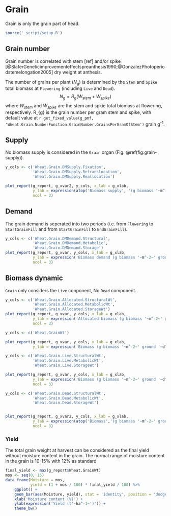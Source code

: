 # Grain {#cha:grain}

Grain is only the grain part of head.

```r
source('_script/setup.R')
```


## Grain number {#sec:grain-number}

Grain number is correlated with stem [ref] and/or spike [@SlaferGeneticimprovementeffectspreanthesis1990;@GonzalezPhotoperiodstemelongation2005] dry weight at anthesis.

The number of grains per plant ($N_{g}$) is determined by the `Stem` and `Spike` total biomass at `Flowering` (including `Live` and `Dead`).
$$
N_{g}=R_{g}(W_{stem} + W_{spike})
$$
where $W_{stem}$ and $W_{spike}$ are the stem and spkie total biomass at flowering, respectively. R_{g} is the grain number per gram stem and spike, with default value at `r get_fixed_value(g_pmf, 'Wheat.Grain.NumberFunction.GrainNumber.GrainsPerGramOfStem')` grain g<sup>-1</sup>.




## Supply {#sec:grain-supply}

No biomass supply is considered in the `Grain` organ (Fig. \@ref(fig:grain-supply)).


<div class="fig-output">
```r
y_cols <- c('Wheat.Grain.DMSupply.Fixation',
            'Wheat.Grain.DMSupply.Retranslocation',
            'Wheat.Grain.DMSupply.Reallocation')

plot_report(g_report, g_xvar2, y_cols, x_lab = g_xlab, 
            y_lab = expression(atop('Biomass supply', '(g biomass '~m^-2~' ground '~d^-1~')')), 
            ncol = 3)

```
</div>


## Demand {#sec:grain-demand}
The grain demand is seperated into two periods (i.e. from `Flowering` to `StartGrainFill` and from `StartGrainFill` to `EndGrainFill`). 


<div class="fig-output">
```r
y_cols <- c('Wheat.Grain.DMDemand.Structural', 
            'Wheat.Grain.DMDemand.Metabolic', 
            'Wheat.Grain.DMDemand.Storage')
plot_report(g_report, g_xvar, y_cols, x_lab = g_xlab, 
            y_lab = expression('Biomass demand (g biomass '~m^-2~' ground '~d^-1~')'), 
            ncol = 3)

```
</div>

## Biomass dynamic {#sec:grain-dynamic}

`Grain` only considers the `Live` conponent, No `Dead` component.



<div class="fig-output">
```r
y_cols <- c('Wheat.Grain.Allocated.StructuralWt',
            'Wheat.Grain.Allocated.MetabolicWt',
            'Wheat.Grain.Allocated.StorageWt')
plot_report(g_report, g_xvar, y_cols, x_lab = g_xlab, 
            y_lab = expression('Allocated biomass (g biomass '~m^-2~' ground '~d^-1~')'),
            ncol = 3)
```
</div>




<div class="fig-output">
```r
y_cols <- c('Wheat.GrainWt')

plot_report(g_report, g_xvar, y_cols, x_lab = g_xlab, 
            y_lab = expression('Biomass (g biomass '~m^-2~' ground '~d^-1~')'))

```
</div>





<div class="fig-output">
```r
y_cols <- c('Wheat.Grain.Live.StructuralWt',
            'Wheat.Grain.Live.MetabolicWt',
            'Wheat.Grain.Live.StorageWt')

plot_report(g_report, g_xvar, y_cols, x_lab = g_xlab, 
            y_lab = expression('Biomass (g biomass '~m^-2~' ground '~d^-1~')'),
            ncol = 3)

```
</div>


<div class="fig-output">
```r
y_cols <- c('Wheat.Grain.Dead.StructuralWt',
            'Wheat.Grain.Dead.MetabolicWt',
            'Wheat.Grain.Dead.StorageWt')


plot_report(g_report, g_xvar2, y_cols, x_lab = g_xlab, 
            y_lab = expression(atop('Biomass','(g biomass '~m^-2~' ground '~d^-1~')')),
            ncol = 3)

```
</div>




### Yield

The total grain weight at harvest can be considered as the final yield without moisture content in the grain. The normal range of moisture content in the grain is 10-15% with 12% as standard

<div class="fig-output">
```r

final_yield <- max(g_report$Wheat.GrainWt)
mos <- seq(0, 15)
data_frame(Moisture = mos,
           yield = (1 + mos / 100) * final_yield / 100) %>% 
    ggplot() +
    geom_bar(aes(Moisture, yield), stat = 'identity', position = "dodge") +
    xlab('Moisture content (%)') + 
    ylab(expression('Yield (t'~ha^-1~')')) +
    theme_bw()
 
```
</div>
